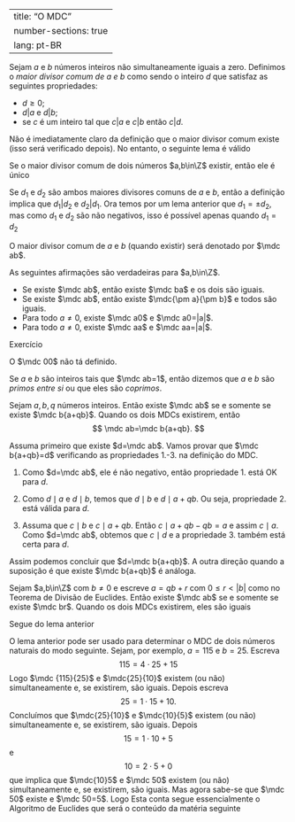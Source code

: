 

---
title: "O MDC"
number-sections: true
lang: pt-BR
---

:::{#def-}
Sejam $a$ e $b$ números inteiros não simultaneamente iguais a zero. Definimos o <em>maior divisor comum de $a$ e $b$</em> como sendo o inteiro $d$ que satisfaz as seguintes propriedades:


-  $d\geq 0$;
-  $d|a$ e $d|b$;
-  se $c$ é um inteiro tal que $c|a$ e $c|b$ então $c|d$.

:::

Não é imediatamente claro da definição que o maior divisor comum existe (isso será verificado depois). No entanto, o seguinte lema é válido

:::{#lem-}
Se o maior divisor comum de dois números $a,b\in\Z$ existir, então ele é  único
:::


:::{.proof}
Se $d_1$ e $d_2$ são ambos maiores divisores comuns de $a$ e $b$, então a definição implica que $d_1|d_2$ e $d_2|d_1$. Ora temos por um lema anterior que $d_1=\pm d_2$, mas como $d_1$ e $d_2$ são não negativos, isso é possível apenas quando $d_1=d_2$
:::

O maior divisor comum de $a$ e $b$ (quando existir) será denotado por $\mdc ab$.

:::{#lem-}
As seguintes afirmações são verdadeiras para $a,b\in\Z$.


-  Se existe $\mdc ab$, então existe $\mdc ba$ e os dois são iguais.
-  Se existe $\mdc ab$, então existe $\mdc{\pm a}{\pm b}$ e todos são iguais.
-  Para todo $a\neq 0$, existe $\mdc a0$ e $\mdc a0=|a|$.
-  Para todo $a\neq 0$, existe $\mdc aa$ e $\mdc aa=|a|$.

:::


:::{.proof}
Exercício
:::

O $\mdc 00$ não tá definido.

Se $a$ e $b$ são inteiros tais que $\mdc ab=1$, então dizemos que $a$ e $b$ são <em>primos entre si</em> ou que eles são <em>coprimos</em>.

:::{#lem-}
Sejam $a,b,q$ números inteiros. Então existe $\mdc ab$ se e somente se existe $\mdc b{a+qb}$. Quando os dois MDCs existirem, então
$$
\mdc ab=\mdc b{a+qb}.
$$
:::


:::{.proof}
Assuma primeiro que existe $d=\mdc ab$. Vamos provar que $\mdc b{a+qb}=d$ verificando as propriedades 1.-3. na definição do MDC.

1. Como $d=\mdc ab$, ele é não negativo, então propriedade 1. está OK para $d$.

2. Como $d\mid a$ e $d\mid b$, temos que $d\mid b$ e $d\mid a+qb$. Ou seja, propriedade 2. está válida para $d$.

3. Assuma que $c\mid b$ e $c\mid a+qb$. Então $c\mid a+qb-qb=a$ e assim $c\mid a$. Como $d=\mdc ab$, obtemos que $c\mid d$ e a propriedade 3. também está certa para $d$.

Assim podemos concluir que $d=\mdc b{a+qb}$. A outra direção quando a suposição é que existe $\mdc b{a+qb}$ é análoga.

:::


:::{#cor-}
Sejam $a,b\in\Z$ com $b\neq 0$ e escreve $a=qb+r$ com $0\leq r<|b|$ como no Teorema de Divisão de Euclides. Então existe $\mdc ab$ se e somente se existe $\mdc br$. Quando os dois MDCs existirem, eles são iguais
:::


:::{.proof}
Segue do lema anterior
:::


:::{#exm-}
O lema anterior pode ser usado para determinar o MDC de dois números naturais do modo seguinte. Sejam, por exemplo, $a=115$ e $b=25$. Escreva
$$
115=4\cdot 25+15
$$
Logo $\mdc {115}{25}$ e $\mdc{25}{10}$ existem (ou não) simultaneamente e, se existirem, são iguais. Depois escreva
$$
25=1\cdot 15+10.
$$
Concluímos que $\mdc{25}{10}$ e $\mdc{10}{5}$ existem (ou não) simultaneamente e, se existirem, são iguais.
Depois
$$
15=1\cdot 10+5
$$
e
$$
10=2\cdot 5+0
$$
que implica que $\mdc{10}5$ e $\mdc 50$ existem (ou não) simultaneamente e, se existirem, são iguais. Mas agora sabe-se que $\mdc 50$ existe e $\mdc 50=5$. Logo
\begin{align*}
\mdc {115}{25}&=\mdc{25}{15}=\mdc{15}{10}=\mdc{10}{5}\\&=\mdc 50=5.
\end{align*}
Esta conta segue essencialmente o Algoritmo de Euclides que será o conteúdo da matéria seguinte
:::


